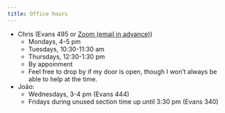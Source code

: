 ```yaml
---
title: Office hours
---
```


  - Chris (Evans 495 or [Zoom (email in advance)](https://edstem.org/us/courses/62469/discussion/5201840))
     - Mondays, 4-5 pm
     - Tuesdays, 10:30-11:30 am
     - Thursdays, 12:30-1:30 pm
     - By appoinment
     - Feel free to drop by if my door is open, though I won't always be able to help at the time.
  - João:
     - Wednesdays, 3-4 pm (Evans 444)
     - Fridays during unused section time up until 3:30 pm (Evans 340)

